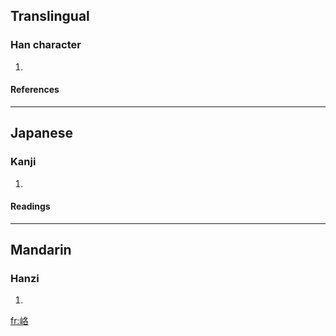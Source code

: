 ==Translingual==
===Han character===
{{Han char|rn=46|rad=山|as=06|sn=9|four=2776<sub>4</sub>|canj=山竹水口 (UHER), X山竹水口 (XUHER)}}
# {{defn|Han|sort=山06}}
====References====
{{Han ref|kx=0310.100|dkj=08021|dj=0610.160|hdz=10771.110|uh=5CC8|ud=23752|bh=CEAA|bd=52906}}
----
==Japanese==
===Kanji===
{{ja-kanji|grade=|rs=山06}}
# {{defn|Japanese}} 
====Readings====
{{ja-readings|on=[[らく]] (raku)|kun=}}
----
==Mandarin==
===Hanzi===
{{cmn-hanzi|pin=[[è]] ([[e4]]), [[luò]] ([[luo4]])|wg=o<sup>4</sup>, lo<sup>4</sup>}}
# {{defn|Mandarin}}

[[fr:峈]]